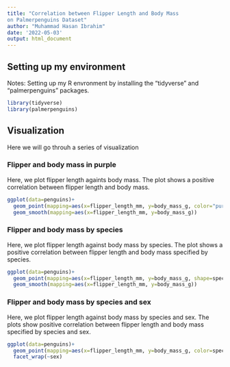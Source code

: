 ```yaml
---
title: "Correlation between Flipper Length and Body Mass
on Palmerpenguins Dataset"
author: "Muhammad Hasan Ibrahim"
date: '2022-05-03'
output: html_document
---
```


## Setting up my environment
Notes: Setting up my R envronment by installing the "tidyverse" and 
"palmerpenguins" packages.

```r
library(tidyverse)
library(palmerpenguins)
```

## Visualization
Here we will go throuh a series of visualization

### Flipper and body mass in purple
Here, we plot flipper length againts body mass. The plot shows a positive correlation between flipper length and body mass.
```r
ggplot(data=penguins)+
  geom_point(mapping=aes(x=flipper_length_mm, y=body_mass_g, color="purple"))+
  geom_smooth(mapping=aes(x=flipper_length_mm, y=body_mass_g))
```

### Flipper and body mass by species
Here, we plot flipper length against body mass by species. The plot shows a positive correlation between flipper length and body mass specified by species.
```r
ggplot(data=penguins)+
  geom_point(mapping=aes(x=flipper_length_mm, y=body_mass_g, shape=species, color="purple"))+
  geom_smooth(mapping=aes(x=flipper_length_mm, y=body_mass_g))
```

### Flipper and body mass by species and sex
Here, we plot flipper length against body mass by species and sex. The plots show positive correlation between flipper length and body mass specified by species and sex.
```r
ggplot(data=penguins)+
  geom_point(mapping=aes(x=flipper_length_mm, y=body_mass_g, color=species, shape=species))+
  facet_wrap(~sex)
```

